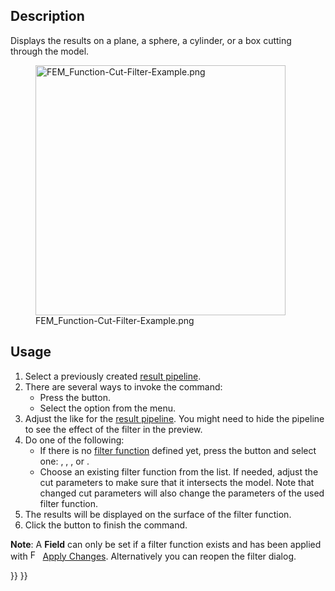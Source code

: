 <languages/>

{{Docnav
|[[FEM_PostFilterClipScalar|Scalar Clip Filter]]
|[[FEM_PostFilterClipRegion|Region Clip Filter]]
|[[FEM_Workbench|FEM]]
|IconL=FEM_PostFilterClipScalar.svg
|IconR=FEM_PostFilterClipRegion.svg
|IconC=Workbench_FEM.svg
}}

{{GuiCommand
|Name=FEM PostFilterCutFunction
|MenuLocation=Results → Function Cut Filter
|Workbenches=[[FEM_Workbench|FEM]]
|SeeAlso=[[FEM_PostPipelineFromResult|FEM Result pipeline]], [[FEM_PostCreateFunctions|FEM Filter functions]], [[FEM_tutorial|FEM tutorial]]
}}

==Description==

Displays the results on a plane, a sphere, a cylinder, or a box cutting through the model.

[[File:FEM_Function-Cut-Filter-Example.png|400px]]

{{Caption|A function cut filter with a sphere as cut function.</br>
The original pipeline is the semi-transparent object.}}

==Usage==

# Select a previously created [[FEM_PostPipelineFromResult|result pipeline]].
# There are several ways to invoke the command:
#* Press the {{Button|[[Image:FEM_PostFilterCutFunction.svg|16px]] [[FEM_PostFilterCutFunction|Function Cut Filter]]}} button.
#* Select the {{MenuCommand|Results → [[Image:FEM_PostFilterCutFunction.svg|16px]] Function Cut Filter}} option from the menu.
# Adjust the {{MenuCommand|Result display options}} like for the [[FEM_PostPipelineFromResult|result pipeline]]. You might need to hide the pipeline to see the effect of the filter in the preview.
# Do one of the following:
#* If there is no [[FEM_PostCreateFunctions|filter function]] defined yet, press the {{Button|[[Image:List-add.svg|16px]] Create}} button and select one: {{MenuCommand|[[Image:FEM_PostCreateFunctionPlane.svg|16px]] [[FEM_PostCreateFunctionPlane|Plane]]}}, {{MenuCommand|[[Image:FEM_PostCreateFunctionSphere.svg|16px]] [[FEM_PostCreateFunctionSphere|Sphere]]}}, {{MenuCommand|[[Image:FEM_PostCreateFunctionCylinder.svg|16px]] [[FEM_PostCreateFunctionCylinder|Cylinder]]}}, or {{MenuCommand|[[Image:FEM_PostCreateFunctionBox.svg|16px]] [[FEM_PostCreateFunctionBox|Box]]}}.
#* Choose an existing filter function from the list. If needed, adjust the cut parameters to make sure that it intersects the model. Note that changed cut parameters will also change the parameters of the used filter function.
# The results will be displayed on the surface of the filter function.
# Click the {{Button|OK}} button to finish the command.

'''Note''': A '''Field''' can only be set if a filter function exists and has been applied with  [[Image:FEM_PostApplyChanges.svg|16px]] [[FEM_PostApplyChanges|Apply Changes]]. Alternatively you can reopen the filter dialog.


{{Docnav
|[[FEM_PostFilterClipScalar|Scalar Clip Filter]]
|[[FEM_PostFilterClipRegion|Region Clip Filter]]
|[[FEM_Workbench|FEM]]
|IconL=FEM_PostFilterClipScalar.svg
|IconR=FEM_PostFilterClipRegion.svg
|IconC=Workbench_FEM.svg
}}

{{FEM_Tools_navi{{#translation:}}}}
{{Userdocnavi{{#translation:}}}}